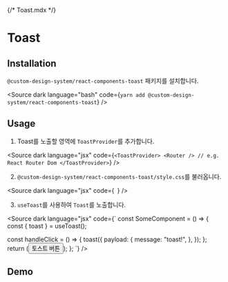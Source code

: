 {/* Toast.mdx */}



<Meta of={ToastStories} />

# Toast

## Installation

`@custom-design-system/react-components-toast` 패키지를 설치합니다.

<Source
  dark
  language="bash"
  code={`
    yarn add @custom-design-system/react-components-toast
  `}
/>

## Usage

1. Toast를 노출할 영역에 `ToastProvider`를 추가합니다.

<Source
  dark
  language="jsx"
  code={`
<ToastProvider>
  <Router /> // e.g. React Router Dom
</ToastProvider>
  `}
/>

2. `@custom-design-system/react-components-toast/style.css`를 불러옵니다.

<Source
  dark
  language="jsx"
  code={`
  `}
/>

3. `useToast`를 사용하여 `Toast`를 노출합니다.

<Source
  dark
  language="jsx"
  code={`
const SomeComponent = () => {
  const { toast } = useToast();
  
  const handleClick = () => {
    toast({
      payload: {
        message: "toast!",
      },
    });
  };
return (<Button onClick={handleClick}>토스트 버튼</Button>);
};
`}
/>

## Demo

<Story of={ToastStories.ToastStory} />
